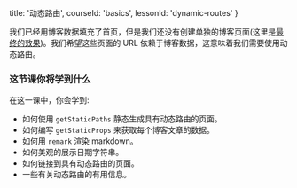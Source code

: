 
  title: '动态路由',
  courseId: 'basics',
  lessonId: 'dynamic-routes'
}

我们已经用博客数据填充了首页，但是我们还没有创建单独的博客页面(这里是[最终的效果](https://next-learn-starter.now.sh/))。我们希望这些页面的 URL 依赖于博客数据，这意味着我们需要使用动态路由。

### 这节课你将学到什么

在这一课中，你会学到:

- 如何使用 `getStaticPaths` 静态生成具有动态路由的页面。
- 如何编写 `getStaticProps` 来获取每个博客文章的数据。
- 如何用 `remark` 渲染 markdown。
- 如何美观的展示日期字符串。
- 如何链接到具有动态路由的页面。
- 一些有关动态路由的有用信息。


